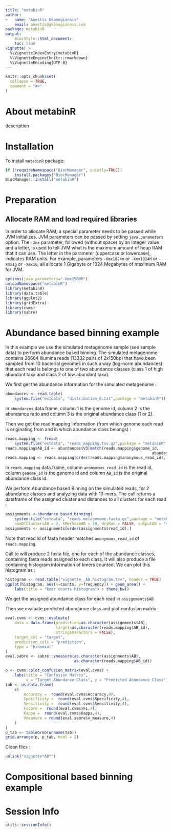 ```yaml
---
title: "metabinR"
author: 
-   name: "Anestis Gkanogiannis"
    email: anestis@gkanogiannis.com
package: metabinR
output: 
    BiocStyle::html_document:
    toc: true
vignette: >
  %\VignetteIndexEntry{metabinR}
  %\VignetteEngine{knitr::rmarkdown}
  %\VignetteEncoding{UTF-8}
---
```


```r
knitr::opts_chunk$set(
  collapse = TRUE,
  comment = "#>"
)
```

# About metabinR

description

# Installation

To install `metabinR` package:
```r
if (!requireNamespace("BiocManager", quietly=TRUE))
    install.packages("BiocManager")
BiocManager::install("metabinR")
```

# Preparation

## Allocate RAM and load required libraries
In order to allocate RAM, a special parameter needs to be passed while JVM 
initializes. JVM parameters can be passed by setting `java.parameters` option.
The `-Xmx` parameter, followed (without space) by an integer value and a 
letter, is used to tell JVM what is the maximum amount of heap RAM that it can
use. The letter in the parameter (uppercase or lowercase), indicates RAM units.
For example, parameters `-Xmx1024m` or `-Xmx1024M` or `-Xmx1g` or `-Xmx1G`, all
allocate 1 Gigabyte or 1024 Megabytes of maximum RAM for JVM.

```r
options(java.parameters="-Xmx1500M")
unloadNamespace("metabinR")
library(metabinR)
library(data.table)
library(ggplot2)
library(gridExtra)
library(cvms)
library(sabre)
```

# Abundance based binning example
In this example we use the simulated metagenome sample (see sample data) to 
perform abundance based binning.
The simulated metagenome contains 26664 Illumina reads (13332 pairs of 2x150bp) 
that have been sampled from 10 bacterial genomes in such a way 
(log-norm abundances) that each read is belongs to one of two abundance classes
(class 1 of high abundant taxa and class 2 of low abundant taxa).

We first get the abundance information for the simulated metagenome :
```r
abundances <- read.table(
    system.file("extdata", "distribution_0.txt",package = "metabinR"))
```
In `abundances` data.frame, column 1 is the genome id, 
column 2 is the abundance ratio and column 3 is the original 
abundance class (1 or 2).

Then we get the read mapping information (from which genome each read is 
originating from and in which abundance class belongs) :
```r
reads.mapping <- fread(
    system.file("extdata", "reads_mapping.tsv.gz",package = "metabinR"))
reads.mapping$AB_id <- abundances$V3[match(reads.mapping$genome_id,
                                                                abundances$V1)]
reads.mapping <- reads.mapping[order(reads.mapping$anonymous_read_id),]
```
In `reads.mapping` data.frame, column `anonymous_read_id` is the read id, 
column `genome_id` is the genome id and 
column `AB_id` is the original abundance class id.

We perform Abundance based Binning on the simulated reads, 
for 2 abundance classes and analyzing data with 10-mers.
The call returns a dataframe of the assigned cluster 
and distances to all clusters for each read :
```r
assignments <-abundance_based_binning(
    system.file("extdata", "reads.metagenome.fasta.gz",package = "metabinR"),
    numOfClustersAB = 2, kMerSizeAB = 10, dryRun = FALSE, outputAB = "vignette")
assignments <- assignments[order(assignments$read_id),]
```
Note that read id of fasta header 
matches `anonymous_read_id` of `reads.mapping`.

Call to \link[metabinR]{abundance_based_binning} will produce 2 fasta file, 
one for each of the abundance classes, containing fasta reads assigned to each 
class.
It will also produce a file containing histogram information of kmers counted.
We can plot this histogram as :
```r
histogram <- read.table("vignette__AB.histogram.tsv", header = TRUE)
ggplot(histogram, aes(x=counts, y=frequency)) + geom_area() +
    labs(title = "kmer counts histogram") + theme_bw()
```

We get the assigned abundance class for each read in `assignments$AB`

Then we evaluate predicted abundance class and plot confusion matrix :
```r
eval.cvms <- cvms::evaluate(
    data = data.frame(prediction=as.character(assignments$AB),
                      target=as.character(reads.mapping$AB_id),
                      stringsAsFactors = FALSE),
    target_col = "target",
    prediction_cols = "prediction",
    type = "binomial"
)
eval.sabre <- sabre::vmeasure(as.character(assignments$AB),
                              as.character(reads.mapping$AB_id))

p <- cvms::plot_confusion_matrix(eval.cvms) +
    labs(title = "Confusion Matrix", 
         x = "Target Abundance Class", y = "Predicted Abundance Class")
tab <- as.data.frame(
    c(
        Accuracy =  round(eval.cvms$Accuracy,4),
        Specificity =  round(eval.cvms$Specificity,4),
        Sensitivity =  round(eval.cvms$Sensitivity,4),
        Fscore =  round(eval.cvms$F1,4),
        Kappa =  round(eval.cvms$Kappa,4),
        Vmeasure = round(eval.sabre$v_measure,4)
    )
)
p_tab <- tableGrob(unname(tab))
grid.arrange(p, p_tab, ncol = 2)
```

Clean files :
```r
unlink("vignette*AB*")
```

# Compositional based binning example



# Session Info
```r
utils::sessionInfo()
```
